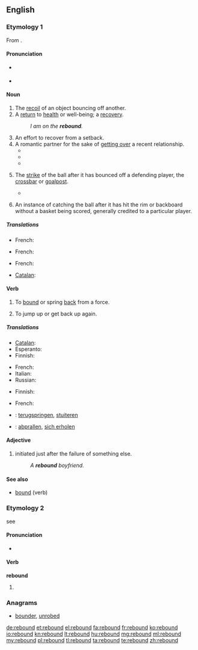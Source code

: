 ==English==

===Etymology 1===
From {{etyl|fro}} {{term|rebondir|lang=fro}}.

====Pronunciation====
* {{a|RP}} {{IPA|/ɹiˈbɑʊnd/}}
* {{a|US}} {{IPA|/ˈɹibɑʊnd/}}

====Noun====
{{en-noun}}

# The [[recoil]] of an object bouncing off another.
# A [[return]] to [[health]] or well-being; a [[recovery]].
#: ''I am on the '''rebound'''.''
# An effort to recover from a setback.
# A romantic partner for the sake of [[get over|getting over]] a recent relationship.
#* {{quote-book|year=2008|title=Proceed with Caution: Life's a Journey|author=Craig Ainsworth|passage=What if she was a rebound after all and he didn't feel the same way for her anymore?|page=96|ISBN=1424186080}}
#* {{quote-book|year=2009|title=Nuthouse Love|author=Kenny Attaway|passage=Nika was dealt a terrible blow in finding she was a '''rebound''' and that Steve was still madly in love with his ex and that their love affair was sparked out of retaliation[.]|page=154|ISBN=1449044549}}
#* {{quote-book|year=2010|title=Sixty, Sex, & Tango: Confessions of a Beatnik Boomer|author=Joan Moran|passage=Sure, he was a '''rebound''', but he was a respectable '''rebound'''. Then, the '''rebound''' broke up with me.|page=43|ISBN=1450232817}}
# {{sports}} The [[strike]] of the ball after it has bounced off a defending player, the [[crossbar]] or [[goalpost]].
#* {{quote-news
|year=2010
|date=December 28
|author=Kevin Darling
|title=West Brom 1 - 3 Blackburn
|work=BBC
|url=http://news.bbc.co.uk/sport1/hi/football/eng_prem/9308862.stm
|page=
|passage=The inevitable Baggies onslaught followed as substitute Simon Cox saw his strike excellently parried by keeper Bunn, with Cox heading the '''rebound''' down into the ground and agonisingly over the bar. }}
# {{basketball}} An instance of catching the ball after it has hit the rim or backboard without a basket being scored, generally credited to a particular player.

=====Translations=====
{{trans-top|recoil of an object bouncing off another}}
* French: {{t|fr|rebond|m}}
{{trans-mid}}
{{trans-bottom}}

{{trans-top|return to health}}
* French: {{t|fr|guérison|f}}
{{trans-mid}}
{{trans-bottom}}

{{trans-top|effort to recover from a setback}}
* French: {{t|fr|rétablissement|m}}
{{trans-mid}}
{{trans-bottom}}

{{trans-top|the strike of the ball}}
{{trans-mid}}
{{trans-bottom}}

{{trans-top|in basketball}}
* [[Catalan]]: {{t|ca|rebot|m}}
{{trans-mid}}
{{trans-bottom}}

====Verb====
{{en-verb}}

# To [[bound]] or spring [[back]] from a force.
# {{figuratively}} To jump up or get back up again.

=====Translations=====
{{trans-top|To bound or spring back from a force}}
* [[Catalan]]: {{t|ca|rebotre}}
* Esperanto: {{t-|eo|resalti|xs=Esperanto}}
* Finnish: {{t-|fi|kimmota}}
{{trans-mid}}
* French: {{t+|fr|rebondir}}
* Italian: {{t|it|rimbalzare}}
* Russian: {{t|ru|отскакивать|sc=Cyrl}}
{{trans-bottom}}

{{trans-top|To jump up or get back up again}}
* Finnish: {{t-|fi|ponnahtaa}}
{{trans-mid}}
* French: {{t+|fr|rebondir}}
{{trans-bottom}}

{{checktrans-top}}
* {{ttbc|nl}}: [[terugspringen]], [[stuiteren]]
{{trans-mid}}
* {{ttbc|de}}: [[abprallen]], [[sich erholen]]
{{trans-bottom}}

====Adjective====
{{en-adj|-}}

# {{rfv-sense}} initiated just after the failure of something else.
#: ''A '''rebound''' boyfriend.''

====See also====
* [[bound]] (verb)

===Etymology 2===
see {{term|rebind|lang=en}}

====Pronunciation====
* {{IPA|/ˈɹibɑʊnd/}}

====Verb====
'''rebound'''

# {{past of|rebind}}

===Anagrams===
* [[bounder#English|bounder]], [[unrobed#English|unrobed]]

[[de:rebound]]
[[et:rebound]]
[[el:rebound]]
[[fa:rebound]]
[[fr:rebound]]
[[ko:rebound]]
[[io:rebound]]
[[kn:rebound]]
[[lt:rebound]]
[[hu:rebound]]
[[mg:rebound]]
[[ml:rebound]]
[[my:rebound]]
[[pl:rebound]]
[[tl:rebound]]
[[ta:rebound]]
[[te:rebound]]
[[zh:rebound]]